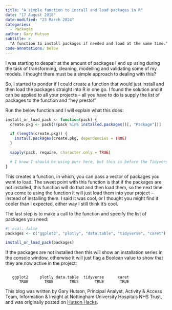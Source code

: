 ```yaml
---
title: "A simple function to install and load packages in R"
date: "17 August 2018"
date-modified: "23 March 2024"
categories:
  - Packages
author: Gary Hutson
subtitle: >
  "A function to install packages if needed and load at the same time."
code-annotations: below
---
```


I was starting to despair at the amount of packages I end up using during the task of transforming, cleaning, modelling and validating some of my models. I thought there must be a simple approach to dealing with this?

So, I started to ponder if I could create a function that would just install and then load the packages straight into R in one go. I found the solution and it can be applied to all your projects – all you have to do is supply the list of packages to the function and “hey presto!”

Run the below function and I will explain what this does:

```r
install_or_load_pack <- function(pack) {
  create.pkg <- pack[!(pack %in% installed.packages()[, "Package"])]

  if (length(create.pkg)) {
    install.packages(create.pkg, dependencies = TRUE)
  }

  sapply(pack, require, character.only = TRUE)

  # I know I should be using purr here, but this is before the Tidyverse is loaded. I know you Tidyverse trend setters will have me here.
}
```

This creates a function, in which, you can pass a vector of packages you want to load. The sweet point with this function is that if the packages are not installed, this function will do that and then load them, so the next time you come to using the function it will just load them into your project – instead of installing them. I said it was cool, or I thought you might find it cooler than I expected, either way I still think it’s cool.

The last step is to make a call to the function and specify the list of packages you need:

```r
#| eval: false
packages <- c("ggplot2", "plotly", "data.table", "tidyverse", "caret")

install_or_load_pack(packages)
```

If the packages are not installed then this will show an installation series in the console window, otherwise it will just flag a Boolean value to show that they are now active in the project:

```

   ggplot2     plotly data.table  tidyverse      caret 
      TRUE       TRUE       TRUE       TRUE       TRUE 

```

This blog was written by Gary Hutson, Principal Analyst, Activity & Access Team, Information & Insight at Nottingham University Hospitals NHS Trust, and was originally posted on [Hutson Hacks](https://hutsons-hacks.info/a-simple-function-to-install-and-load-packages-in-r).
